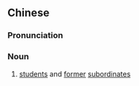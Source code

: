{{also|门生故吏}}
==Chinese==
{{zh-forms|s=门生故吏|type=22}}

===Pronunciation===
{{zh-pron
|m=ménshēng gùlì
|cat=n
}}

===Noun===
{{zh-noun}}

# {{lb|zh|idiomatic}} [[students]] and [[former]] [[subordinate]]s